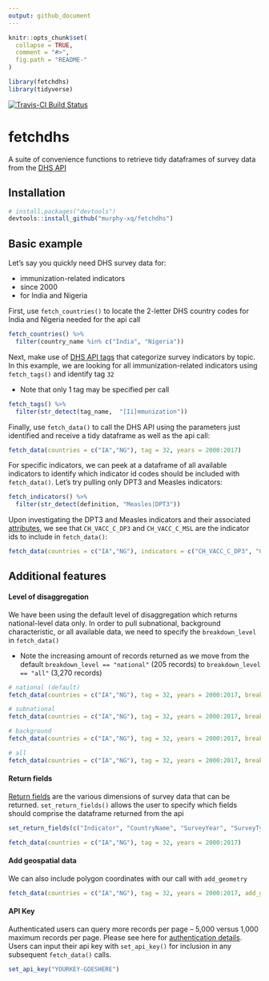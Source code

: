 ```yaml
---
output: github_document
---
```


<!-- README.md is generated from README.Rmd. Please edit that file -->

```r
knitr::opts_chunk$set(
  collapse = TRUE,
  comment = "#>",
  fig.path = "README-"
)

library(fetchdhs)
library(tidyverse)
```

[![Travis-CI Build Status](https://travis-ci.org/murphy-xq/fetchdhs.svg?branch=master)](https://travis-ci.org/murphy-xq/fetchdhs)

# fetchdhs

A suite of convenience functions to retrieve tidy dataframes of survey data from the [DHS API](https://api.dhsprogram.com/)

## Installation
```r
# install.packages("devtools")
devtools::install_github("murphy-xq/fetchdhs")
```

## Basic example

Let's say you quickly need DHS survey data for:

* immunization-related indicators
* since 2000
* for India and Nigeria

First, use `fetch_countries()` to locate the 2-letter DHS country codes for India and Nigeria needed for the api call

```r
fetch_countries() %>% 
  filter(country_name %in% c("India", "Nigeria"))
```

Next, make use of [DHS API tags](https://api.dhsprogram.com/rest/dhs/tags?f=html) that categorize survey indicators by topic. In this example, we are looking for all immunization-related indicators using `fetch_tags()` and identify tag `32`

* Note that only 1 tag may be specified per call

```r
fetch_tags() %>% 
  filter(str_detect(tag_name,  "[Ii]mmunization"))
```

Finally, use `fetch_data()` to call the DHS API using the parameters just identified and receive a tidy dataframe as well as the api call:

```r
fetch_data(countries = c("IA","NG"), tag = 32, years = 2000:2017)
```

For specific indicators, we can peek at a dataframe of all available indicators to identify which indicator id codes should be included with `fetch_data()`. Let's try pulling only DPT3 and Measles indicators:

```r
fetch_indicators() %>% 
  filter(str_detect(definition, "Measles|DPT3"))
```

Upon investigating the DPT3 and Measles indicators and their associated [attributes](https://api.dhsprogram.com/rest/dhs/indicators/fields), we see that `CH_VACC_C_DP3` and `CH_VACC_C_MSL` are the indicator ids to include in `fetch_data()`:

```r
fetch_data(countries = c("IA","NG"), indicators = c("CH_VACC_C_DP3", "CH_VACC_C_MSL"), years = 2000:2017)
```

## Additional features

#### Level of disaggregation

We have been using the default level of disaggregation which returns national-level data only. In order to pull subnational, background characteristic, or all available data, we need to specify the `breakdown_level` in `fetch_data()`

* Note the increasing amount of records returned as we move from the default `breakdown_level == "national"` (205 records) to `breakdown_level == "all"` (3,270 records)

```r
# national (default)
fetch_data(countries = c("IA","NG"), tag = 32, years = 2000:2017, breakdown_level = "national")

# subnational
fetch_data(countries = c("IA","NG"), tag = 32, years = 2000:2017, breakdown_level = "subnational")

# background
fetch_data(countries = c("IA","NG"), tag = 32, years = 2000:2017, breakdown_level = "background")

# all
fetch_data(countries = c("IA","NG"), tag = 32, years = 2000:2017, breakdown_level = "all")
```

#### Return fields

[Return fields](https://api.dhsprogram.com/rest/dhs/data/fields) are the various dimensions of survey data that can be returned. `set_return_fields()` allows the user to specify which fields should comprise the dataframe returned from the api

```r
set_return_fields(c("Indicator", "CountryName", "SurveyYear", "SurveyType", "Value"))

fetch_data(countries = c("IA","NG"), tag = 32, years = 2000:2017)
```

#### Add geospatial data

We can also include polygon coordinates with our call with `add_geometry`

```r
fetch_data(countries = c("IA","NG"), tag = 32, years = 2000:2017, add_geometry = TRUE)
```


#### API Key

Authenticated users can query more records per page -- 5,000 versus 1,000 maximum records per page. Please see here for [authentication details](https://api.dhsprogram.com/#/introdevelop.html). Users can input their api key with `set_api_key()` for inclusion in any subsequent `fetch_data()` calls.

```r
set_api_key("YOURKEY-GOESHERE")
```